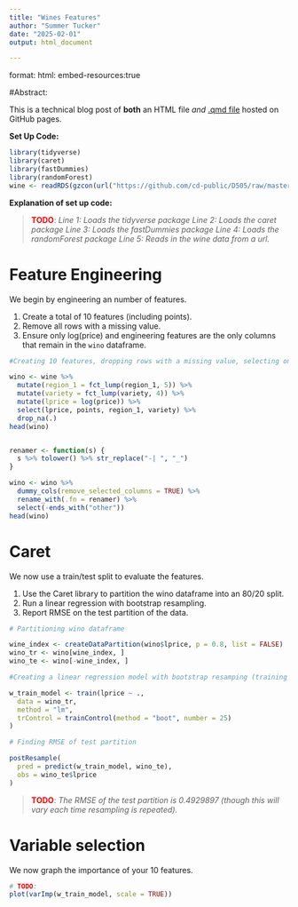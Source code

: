 ---
title: "Wines Features"
author: "Summer Tucker"
date: "2025-02-01"
output: html_document

---

format:
  html:
    embed-resources:true

#Abstract:

This is a technical blog post of **both** an HTML file *and* [.qmd file](/wine_features.qmd) hosted on GitHub pages.

**Set Up Code:**
```{r}
library(tidyverse)
library(caret)
library(fastDummies)
library(randomForest)
wine <- readRDS(gzcon(url("https://github.com/cd-public/D505/raw/master/dat/wine.rds")))
```

**Explanation of set up code:**

> <span style="color:red;font-weight:bold">TODO</span>: 
*Line 1: Loads the tidyverse package
Line 2: Loads the caret package
Line 3: Loads the fastDummies package
Line 4: Loads the randomForest package
Line 5: Reads in the wine data from a url.
*

# Feature Engineering

We begin by engineering an number of features.

1. Create a total of 10 features (including points). 
2. Remove all rows with a missing value. 
3. Ensure only log(price) and engineering features are the only columns that remain in the `wino` dataframe.

```{r}
#Creating 10 features, dropping rows with a missing value, selecting only log(price) and the other 10 features

wino <- wine %>%
  mutate(region_1 = fct_lump(region_1, 5)) %>%    
  mutate(variety = fct_lump(variety, 4)) %>%    
  mutate(lprice = log(price)) %>%              
  select(lprice, points, region_1, variety) %>%
  drop_na(.)
head(wino)


renamer <- function(s) {
  s %>% tolower() %>% str_replace("-| ", "_")
}

wino <- wino %>%
  dummy_cols(remove_selected_columns = TRUE) %>%
  rename_with(.fn = renamer) %>%
  select(-ends_with("other"))
head(wino)


```

# Caret

We now use a train/test split to evaluate the features.

1. Use the Caret library to partition the wino dataframe into an 80/20 split. 
2. Run a linear regression with bootstrap resampling. 
3. Report RMSE on the test partition of the data.

```{r}
# Partitioning wino dataframe

wine_index <- createDataPartition(wino$lprice, p = 0.8, list = FALSE)
wino_tr <- wino[wine_index, ]
wino_te <- wino[-wine_index, ]

```

```{r}
#Creating a linear regression model with bootstrap resamping (training partition)

w_train_model <- train(lprice ~ .,
  data = wino_tr,
  method = "lm",
  trControl = trainControl(method = "boot", number = 25)
)

# Finding RMSE of test partition

postResample(
  pred = predict(w_train_model, wino_te),
  obs = wino_te$lprice
)


```

> <span style="color:red;font-weight:bold">TODO</span>: 
*The RMSE of the test partition is 0.4929897 (though this will vary each time resampling is repeated).
*

# Variable selection

We now graph the importance of your 10 features.

```{r}
# TODO: 
plot(varImp(w_train_model, scale = TRUE))
```